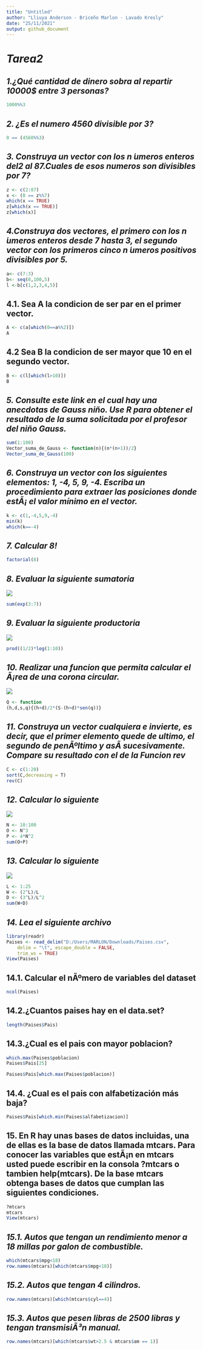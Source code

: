 ```yaml
---
title: "Untitled"
author: "Lliuya Anderson - Briceño Marlon - Lavado Kresly"
date: "25/11/2021"
output: github_document
---
```



# *Tarea2*

## ***1.¿Qué cantidad de dinero sobra al repartir 10000$ entre 3 personas?***
```r
1000%%3
```
## ***2. ¿Es el numero 4560 divisible por 3?***
```r
0 == (4560%%3)
```
## ***3. Construya un vector con los n ́umeros enteros del2 al 87.Cuales de esos numeros son divisibles por 7?***
```r
z <- c(2:87)
x <- (0 == z%%7)
which(x == TRUE)
z[which(x == TRUE)]
z[which(x)]
```
## ***4.Construya dos vectores, el primero con los n ́umeros enteros desde 7 hasta 3, el segundo vector con los primeros cinco n ́umeros positivos divisibles por 5.***
```r
a<- c(7:3)
b<- seq(0,100,5)
l <-b[c(1,2,3,4,5)]
```
## 4.1. Sea A la condicion de ser par en el primer vector.
```r
A <- c(a[which(0==a%%2)])
A
```
## 4.2 Sea B la condicion de ser mayor que 10 en el segundo vector.
```r
B <- c(l[which(l>10)])
B
```
## ***5. Consulte este link en el cual hay una anecdotas de Gauss niño. Use R para obtener el resultado de la suma solicitada por el profesor del niño Gauss.***
```r
sum(1:100)
Vector_suma_de_Gauss <- function(n){(n*(n+1))/2}
Vector_suma_de_Gauss(100)
```
## ***6. Construya un vector con los siguientes elementos: 1, -4, 5, 9, -4. Escriba un procedimiento para extraer las posiciones donde estÃ¡ el valor mínimo en el vector.***
```r
k <- c(1,-4,5,9,-4)
min(k)
which(k==-4)
```
## ***7. Calcular   8!***
```r
factorial(8)
```
## ***8. Evaluar la siguiente sumatoria***
![](D:\Users\MARLON\Pictures\p8.png)
```r
sum(exp(3:7))
```
## ***9. Evaluar la siguiente productoria  ***
![](D:\Users\MARLON\Pictures\P9.png)
```r
prod((1/2)*log(1:10))
```
## ***10. Realizar una funcion que permita calcular el Ã¡rea de una corona circular.***
![](D:\Users\MARLON\Pictures\P10.png)
```r
Q <- function
(h,d,s,q){(h+d)/2*(S-(h+d)*sen(q))}
```
## ***11. Construya un vector cualquiera e invierte, es decir, que el primer elemento quede de ultimo, el segundo de penÃºltimo y asÃ­ sucesivamente. Compare su resultado con el de la Funcion rev***
```r
C <- c(1:20)
sort(C,decreasing = T)
rev(C)
```
## ***12. Calcular lo siguiente***
![](D:\Users\MARLON\Pictures\P12.png)
```r
N <- 10:100
O <- N^3
P <- 4*N^2
sum(O+P)
```
## ***13. Calcular lo siguiente***   
![](D:\Users\MARLON\Pictures\p13.png)
```r
L <- 1:25
W <- (2^L)/L
D <- (3^L)/L^2
sum(W+D)
```
## ***14. Lea el siguiente archivo***
```r
library(readr)
Paises <- read_delim("D:/Users/MARLON/Downloads/Paises.csv", 
    delim = "\t", escape_double = FALSE, 
    trim_ws = TRUE)
View(Paises)

```
## 14.1. Calcular el nÃºmero de variables del dataset
```r
ncol(Paises)
```

## 14.2.¿Cuantos paises hay en el data.set?
```r
length(Paises$Pais)
```
## 14.3.¿Cual es el pais con mayor poblacion?
```r
which.max(Paises$poblacion)
Paises$Pais[25]
```
```r
Paises$Pais[which.max(Paises$poblacion)]
```
## 14.4. ¿Cual es el pais con alfabetización más baja?
```r
Paises$Pais[which.min(Paises$alfabetizacion)]
```
## 15. En R hay unas bases de datos incluidas, una de ellas es la base de datos llamada mtcars. Para conocer las variables que estÃ¡n en mtcars usted puede escribir en la consola ?mtcars o tambien help(mtcars). De la base mtcars obtenga bases de datos que cumplan las siguientes condiciones.
```r
?mtcars
mtcars
View(mtcars)
```
## ***15.1. Autos que tengan un rendimiento menor a 18 millas por galon de combustible.***
```r
which(mtcars$mpg<18)
row.names(mtcars)[which(mtcars$mpg<18)]
```
## ***15.2. Autos que tengan 4 cilindros.***
```r
row.names(mtcars)[which(mtcars$cyl==4)]
```
## ***15.3. Autos que pesen libras de 2500 libras y tengan transmisiÃ³n manual.***
```r
row.names(mtcars)[which(mtcars$wt>2.5 & mtcars$am == 1)]
```


